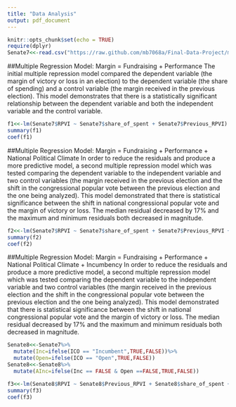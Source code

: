 ```yaml
---
title: "Data Analysis"
output: pdf_document
---
```


```r
knitr::opts_chunk$set(echo = TRUE)
require(dplyr)
Senate7<<-read.csv("https://raw.github.com/mb7068a/Final-Data-Project/master/Tables/Senate7.csv", sep="\t")
```

##Multiple Regression Model: Margin = Fundraising + Performance
The initial multiple repression model compared the dependent variable (the margin of victory or loss in an election) to the dependent variable (the share of spending) and a control variable (the margin received in the previous election). This model demonstrates that there is a statistically significant relationship between the dependent variable and both the independent variable and the control variable.

```r
f1<<-lm(Senate7$RPVI ~ Senate7$share_of_spent + Senate7$Previous_RPVI)
summary(f1)
coef(f1)
```

##Multiple Regression Model: Margin = Fundraising + Performance + National Political Climate
In order to reduce the residuals and produce a more predictive model, a second multiple repression model which was tested comparing the dependent variable to the independent variable and two control variables (the margin received in the previous election and the shift in the congressional popular vote between the previous election and the one being analyzed). This model demonstrated that there is statistical significance between the shift in national congressional popular vote and the margin of victory or loss. The median residual decreased by 17% and the maximum and minimum residuals both decreased in magnitude.

```r
f2<<-lm(Senate7$RPVI ~ Senate7$share_of_spent + Senate7$Previous_RPVI + Senate7$YPVI2)
summary(f2)
coef(f2)
```


##Multiple Regression Model: Margin = Fundraising + Performance + National Political Climate + Incumbency
In order to reduce the residuals and produce a more predictive model, a second multiple repression model which was tested comparing the dependent variable to the independent variable and two control variables (the margin received in the previous election and the shift in the congressional popular vote between the previous election and the one being analyzed). This model demonstrated that there is statistical significance between the shift in national congressional popular vote and the margin of victory or loss. The median residual decreased by 17% and the maximum and minimum residuals both decreased in magnitude.

```r
Senate8<<-Senate7%>%
  mutate(Inc=ifelse(ICO == "Incumbent",TRUE,FALSE))%>%
  mutate(Open=ifelse(ICO == "Open",TRUE,FALSE))
Senate8<<-Senate8%>%
  mutate(AInc=ifelse(Inc == FALSE & Open ==FALSE,TRUE,FALSE))

f3<<-lm(Senate8$RPVI ~ Senate8$Previous_RPVI + Senate8$share_of_spent + Senate7$YPVI2 + Senate8$Inc)
summary(f3)
coef(f3)
```